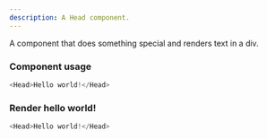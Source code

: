```yaml
---
description: A Head component.
---
```



A component that does something special and renders text in a div.

### Component usage
```js
<Head>Hello world!</Head>
```

### Render hello world!

```js live
<Head>Hello world!</Head>
```
